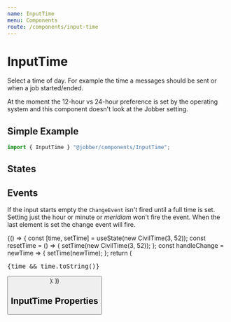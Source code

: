 ```yaml
---
name: InputTime
menu: Components
route: /components/input-time
---
```



# InputTime

<ComponentStatus stage="pre" responsive="no" accessible="no" />

Select a time of day. For example the time a messages should be sent or when a
job started/ended.

At the moment the 12-hour vs 24-hour preference is set by the operating system
and this component doesn't look at the Jobber setting.

## Simple Example

```ts
import { InputTime } "@jobber/components/InputTime";
```

<Playground>
  <Content padding="none">
    <InputTime defaultValue={new CivilTime(2, 35)} size="small" />
    <InputTime defaultValue={new CivilTime(2, 35)} />
    <InputTime defaultValue={new CivilTime(2, 35)} size="large" />
  </Content>
</Playground>

## States

<Playground>
  <Content padding="none">
    <InputTime defaultValue={new CivilTime(3, 52)} disabled={true} />
    <InputTime defaultValue={new CivilTime(5, 23)} readonly={true} />
    <InputTime defaultValue={new CivilTime(2, 35)} invalid={true} />
  </Content>
</Playground>

## Events

If the input starts empty the `ChangeEvent` isn't fired until a full time is
set. Setting just the hour or minute or _meridiam_ won't fire the event. When
the last element is set the change event will fire.

<Playground>
  {() => {
    const [time, setTime] = useState(new CivilTime(3, 52));
    const resetTime = () => {
      setTime(new CivilTime(3, 52));
    };
    const handleChange = newTime => {
      setTime(newTime);
    };
    return (
      <Content padding="none">
        <InputTime value={time} onChange={handleChange} />
        <pre>{time && time.toString()}</pre>
        <Button label="Reset" onClick={resetTime} />
      </Content>
    );
  }}
</Playground>

## InputTime Properties

<Props of={InputTime} />
